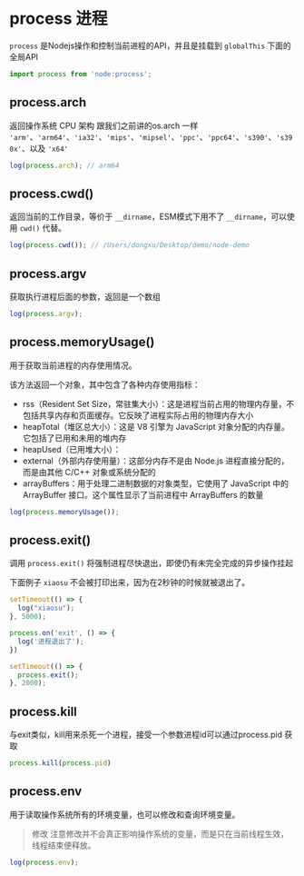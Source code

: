 # process 进程

`process` 是Nodejs操作和控制当前进程的API，并且是挂载到 `globalThis` 下面的全局API

```js
import process from 'node:process';
```



## process.arch

返回操作系统 CPU 架构 跟我们之前讲的os.arch 一样 `'arm'`、`'arm64'`、`'ia32'`、`'mips'`、`'mipsel'`、`'ppc'`、`'ppc64'`、`'s390'`、`'s390x'`、以及 `'x64'`

```js
log(process.arch); // arm64
```



## process.cwd()

返回当前的工作目录，等价于 `__dirname`，ESM模式下用不了 `__dirname`，可以使用 `cwd()` 代替。

```js
log(process.cwd()); // /Users/dongxu/Desktop/demo/node-demo
```



## process.argv

获取执行进程后面的参数，返回是一个数组

```js
log(process.argv);
```



## process.memoryUsage()

用于获取当前进程的内存使用情况。

该方法返回一个对象，其中包含了各种内存使用指标：

- rss（Resident Set Size，常驻集大小）：这是进程当前占用的物理内存量，不包括共享内存和页面缓存。它反映了进程实际占用的物理内存大小
- heapTotal（堆区总大小）：这是 V8 引擎为 JavaScript 对象分配的内存量。它包括了已用和未用的堆内存
- heapUsed（已用堆大小）：
- external（外部内存使用量）：这部分内存不是由 Node.js 进程直接分配的，而是由其他 C/C++ 对象或系统分配的
- arrayBuffers：用于处理二进制数据的对象类型，它使用了 JavaScript 中的 ArrayBuffer 接口。这个属性显示了当前进程中 ArrayBuffers 的数量

```js
log(process.memoryUsage());
```



## process.exit()

调用 `process.exit()` 将强制进程尽快退出，即使仍有未完全完成的异步操作挂起

下面例子 `xiaosu` 不会被打印出来，因为在2秒钟的时候就被退出了。

```js
setTimeout(() => {
  log("xiaosu");
}, 5000);

process.on('exit', () => {
  log('进程退出了');
})

setTimeout(() => {
  process.exit();
}, 2000);
```



## process.kill

与exit类似，kill用来杀死一个进程，接受一个参数进程id可以通过process.pid 获取

```js
process.kill(process.pid)
```



## process.env

用于读取操作系统所有的环境变量，也可以修改和查询环境变量。

> 修改 注意修改并不会真正影响操作系统的变量，而是只在当前线程生效，线程结束便释放。

```js
log(process.env);
```





